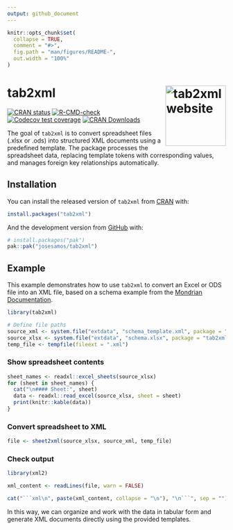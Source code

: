 ```yaml
---
output: github_document
---
```


<!-- README.md is generated from README.Rmd. Please edit that file -->

```r
knitr::opts_chunk$set(
  collapse = TRUE,
  comment = "#>",
  fig.path = "man/figures/README-",
  out.width = "100%"
)
```

# tab2xml <a href="https://josesamos.github.io/tab2xml/"><img src="man/figures/logo.png" align="right" height="139" alt="tab2xml website" /></a>


<!-- badges: start -->
[![CRAN status](https://www.r-pkg.org/badges/version/tab2xml)](https://CRAN.R-project.org/package=tab2xml)
[![R-CMD-check](https://github.com/josesamos/tab2xml/actions/workflows/R-CMD-check.yaml/badge.svg)](https://github.com/josesamos/tab2xml/actions/workflows/R-CMD-check.yaml)
[![Codecov test coverage](https://codecov.io/gh/josesamos/tab2xml/graph/badge.svg)](https://app.codecov.io/gh/josesamos/tab2xml)
[![CRAN Downloads](http://cranlogs.r-pkg.org/badges/grand-total/tab2xml)](https://cran.r-project.org/package=tab2xml)
<!-- badges: end -->

The goal of `tab2xml` is to convert spreadsheet files (.xlsx or .ods) into structured XML documents using a predefined template. The package processes the spreadsheet data, replacing template tokens with corresponding values, and manages foreign key relationships automatically.

## Installation

You can install the released version of `tab2xml` from [CRAN](https://CRAN.R-project.org) with:

``` r
install.packages("tab2xml")
```
And the development version from [GitHub](https://github.com/) with:

``` r
# install.packages("pak")
pak::pak("josesamos/tab2xml")
```

## Example

This example demonstrates how to use `tab2xml` to convert an Excel or ODS file into an XML file, based on a schema example from the [Mondrian Documentation](https://mondrian.pentaho.com/documentation/schema.php).

```r
library(tab2xml)

# Define file paths
source_xml <- system.file("extdata", "schema_template.xml", package = "tab2xml")
source_xlsx <- system.file("extdata", "schema.xlsx", package = "tab2xml")
temp_file <- tempfile(fileext = ".xml")
```


### Show spreadsheet contents

```r
sheet_names <- readxl::excel_sheets(source_xlsx)
for (sheet in sheet_names) {
  cat("\n#### Sheet:", sheet)
  data <- readxl::read_excel(source_xlsx, sheet = sheet)
  print(knitr::kable(data))
}
```

### Convert spreadsheet to XML

```r
file <- sheet2xml(source_xlsx, source_xml, temp_file)
```

### Check output

```r
library(xml2)

xml_content <- readLines(file, warn = FALSE)

cat("```xml\n", paste(xml_content, collapse = "\n"), "\n```", sep = "")
```


In this way, we can organize and work with the data in tabular form and generate XML documents directly using the provided templates.

